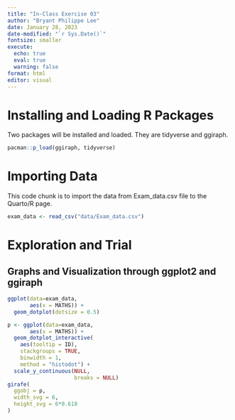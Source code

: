 ```yaml
---
title: "In-Class Exercise 03"
author: "Bryant Philippe Lee"
date: January 28, 2023
date-modified: "`r Sys.Date()`"
fontsize: smaller
execute: 
  echo: true
  eval: true
  warning: false
format: html
editor: visual
---
```


# Installing and Loading R Packages

Two packages will be installed and loaded. They are tidyverse and ggiraph.

```r
pacman::p_load(ggiraph, tidyverse)
```

# Importing Data

This code chunk is to import the data from Exam_data.csv file to the Quarto/R page.

```r
exam_data <- read_csv("data/Exam_data.csv")
```

# Exploration and Trial

## Graphs and Visualization through ggplot2 and ggiraph

```r
ggplot(data=exam_data,
       aes(x = MATHS)) +
  geom_dotplot(dotsize = 0.5)
```

```r
p <- ggplot(data=exam_data, 
       aes(x = MATHS)) +
  geom_dotplot_interactive(
    aes(tooltip = ID),
    stackgroups = TRUE, 
    binwidth = 1, 
    method = "histodot") +
  scale_y_continuous(NULL, 
                     breaks = NULL)
girafe(
  ggobj = p,
  width_svg = 6,
  height_svg = 6*0.618
)
```
